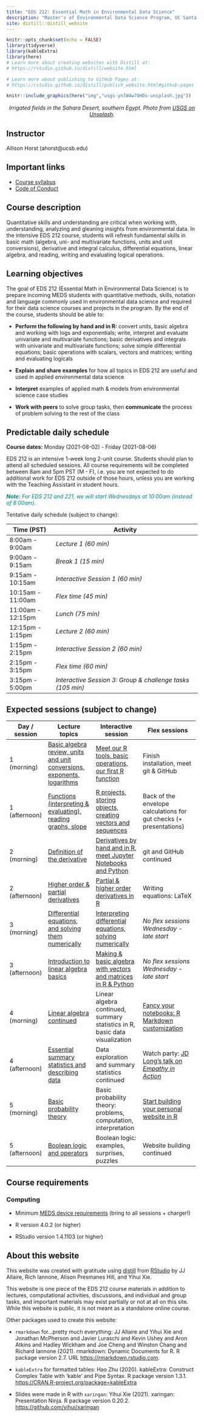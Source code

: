 ```yaml
---
title: "EDS 212: Essential Math in Environmental Data Science"
description: "Master's of Environmental Data Science Program, UC Santa Barbara"
site: distill::distill_website
---
```


```r
knitr::opts_chunk$set(echo = FALSE)
library(tidyverse)
library(kableExtra)
library(here)
# Learn more about creating websites with Distill at:
# https://rstudio.github.io/distill/website.html

# Learn more about publishing to GitHub Pages at:
# https://rstudio.github.io/distill/publish_website.html#github-pages

```

```r
knitr::include_graphics(here("img","usgs-ynlW4w7OHDs-unsplash.jpg"))
```

<center>

<p style="color:gray; font-size:15px;">

<i>Irrigated fields in the Sahara Desert, southern Egypt. Photo from <a href="https://unsplash.com/photos/ynlW4w7OHDs">USGS on Unsplash</a>.</i>

</p>

</center>

## Instructor

Allison Horst (ahorst\@ucsb.edu)

```{=html}
<!-- Allison reminders:

- Check for food allergies
- Anonymous survey for disability needs / information
- Daily check-ins? 
- Self evaluation & review
- Working with Casey on course materials

-->
```
## Important links

-   [Course syllabus](https://docs.google.com/document/d/1Kcc9BhZuKeAGxQeW0ls7KY0oUtt-TBwEgOibl4_ShtY/edit?usp=sharing)
-   [Code of Conduct](code_of_conduct.html)

## Course description

Quantitative skills and understanding are critical when working with, understanding, analyzing and gleaning insights from environmental data. In the intensive EDS 212 course, students will refresh fundamental skills in basic math (algebra, uni- and multivariate functions, units and unit conversions), derivative and integral calculus, differential equations, linear algebra, and reading, writing and evaluating logical operations.

## Learning objectives

The goal of EDS 212 (Essential Math in Environmental Data Science) is to prepare incoming MEDS students with quantitative methods, skills, notation and language commonly used in environmental data science and required for their data science courses and projects in the program. By the end of the course, students should be able to: 

-   **Perform the following by hand and in R:** convert units, basic algebra and working with logs and exponentials; write, interpret and evaluate univariate and multivariate functions; basic derivatives and integrals with univariate and multivariate functions; solve simple differential equations; basic operations with scalars, vectors and matrices; writing and evaluating logicals

-   **Explain and share examples** for how all topics in EDS 212 are useful and used in applied environmental data science

-   **Interpret** examples of applied math & models from environmental science case studies 

-   **Work with peers** to solve group tasks, then **communicate** the process of problem solving to the rest of the class

## Predictable daily schedule

**Course dates:** Monday (2021-08-02) - Friday (2021-08-06)

EDS 212 is an intensive 1-week long 2-unit course. Students should plan to attend all scheduled sessions. All course requirements will be completed between 8am and 5pm PST (M - F), i.e. you are not expected to do additional work for EDS 212 outside of those hours, unless you are working with the Teaching Assistant in student hours.

::: {style="color: teal;"}
***Note:** For EDS 212 and 221, we will start Wednesdays at 10:00am (instead of 8:00am).*
:::

Tentative daily schedule (subject to change):

| **Time (PST)**    | **Activity**                                               |
|-------------------|------------------------------------------------------------|
| 8:00am - 9:00am   | *Lecture 1 (60 min)*                                       |
| 9:00am - 9:15am   | *Break 1 (15 min)*                                         |
| 9:15am - 10:15am  | *Interactive Session 1 (60 min)*                           |
| 10:15am - 11:00am | *Flex time (45 min)*                                       |
| 11:00am - 12:15pm | *Lunch (75 min)*                                           |
| 12:15pm - 1:15pm  | *Lecture 2 (60 min)*                                       |
| 1:15pm - 2:15pm   | *Interactive Session 2 (60 min)*                           |
| 2:15pm - 3:15pm   | *Flex time (60 min)*                                       |
| 3:15pm - 5:00pm   | *Interactive Session 3: Group & challenge tasks (105 min)* |

## Expected sessions (subject to change)

+---------------+--------------------------------------------------------------------------------------------------------------------+-----------------------------------------------------------------------------------------------------------+-----------------------------------------------------------------------------------------------------------------------------------------------+
| Day / session | Lecture topics                                                                                                     | Interactive session                                                                                       | **Flex sessions**                                                                                                                             |
+===============+====================================================================================================================+===========================================================================================================+===============================================================================================================================================+
| 1 (morning)   | [Basic algebra review, units and unit conversions, exponents, logarithms](slides/EDS_212_day-1-part-1-slides.html) | [Meet our R tools, basic operations, our first R function](comp_session_keys/comp_session_1a.html)        | Finish installation, meet git & GitHub                                                                                                        |
+---------------+--------------------------------------------------------------------------------------------------------------------+-----------------------------------------------------------------------------------------------------------+-----------------------------------------------------------------------------------------------------------------------------------------------+
| 1 (afternoon) | [Functions (interpreting & evaluating), reading graphs, slope](slides/EDS_212_day-1-part-2-slides.html)            | [R projects, storing objects, creating vectors and sequences](comp_session_keys/comp_session_1b.html)     | Back of the envelope calculations for gut checks (+ presentations)                                                                            |
+---------------+--------------------------------------------------------------------------------------------------------------------+-----------------------------------------------------------------------------------------------------------+-----------------------------------------------------------------------------------------------------------------------------------------------+
| 2 (morning)   | [Definition of the derivative](slides/EDS_212_day-2-part-1-slides.html)                                            | [Derivatives by hand and in R, meet Jupyter Notebooks and Python](comp_session_keys/comp_session_2a.html) | git and GitHub continued                                                                                                                      |
+---------------+--------------------------------------------------------------------------------------------------------------------+-----------------------------------------------------------------------------------------------------------+-----------------------------------------------------------------------------------------------------------------------------------------------+
| 2 (afternoon) | [Higher order & partial derivatives](slides/EDS_212_day-2-part-2-slides.html)                                      | [Partial & higher order derivatives in R](comp_session_keys/comp_session_2b.html)                         | Writing equations: LaTeX                                                                                                                      |
+---------------+--------------------------------------------------------------------------------------------------------------------+-----------------------------------------------------------------------------------------------------------+-----------------------------------------------------------------------------------------------------------------------------------------------+
| 3 (morning)   | [Differential equations, and solving them numerically](slides/EDS_212_day-3-part-1-slides.html)                    | [Interpreting differential equations, solving numerically](comp_session_keys/comp_session_3a.html)        | *No flex sessions Wednesday - late start*                                                                                                     |
+---------------+--------------------------------------------------------------------------------------------------------------------+-----------------------------------------------------------------------------------------------------------+-----------------------------------------------------------------------------------------------------------------------------------------------+
| 3 (afternoon) | [Introduction to linear algebra basics](slides/EDS_212_day-3-part-2-slides.html)                                   | [Making & basic algebra with vectors and matrices in R & Python](comp_session_keys/comp_session_3b.html)  | *No flex sessions Wednesday - late start*                                                                                                     |
+---------------+--------------------------------------------------------------------------------------------------------------------+-----------------------------------------------------------------------------------------------------------+-----------------------------------------------------------------------------------------------------------------------------------------------+
| 4 (morning)   | [Linear algebra continued](slides/EDS_212_day-4-part-1-slides.html)                                                | Linear algebra continued, summary statistics in R, basic data visualization                               | [Fancy your notebooks: R Markdown customization](https://allisonhorst.github.io/ucsb-qmss-rmarkdown/)                                         |
+---------------+--------------------------------------------------------------------------------------------------------------------+-----------------------------------------------------------------------------------------------------------+-----------------------------------------------------------------------------------------------------------------------------------------------+
| 4 (afternoon) | [Essential summary statistics and describing data](slides/EDS_212_day-4-part-2-slides.html)                        | Data exploration and summary statistics continued                                                         | Watch party: [JD Long's talk on *Empathy in Action*](https://www.youtube.com/watch?v=CjNOSrfQiAY)                                             |
+---------------+--------------------------------------------------------------------------------------------------------------------+-----------------------------------------------------------------------------------------------------------+-----------------------------------------------------------------------------------------------------------------------------------------------+
| 5 (morning)   | [Basic probability theory](slides/EDS_212_day-5-part-1-slides.html)                                                | Basic probability theory: problems, computation, interpretation                                           | [Start building your personal website in R](https://docs.google.com/document/d/1c0SZiVvp32UTJ9sK_yVjI8ou6pVdFRXsY2236tiTA1c/edit?usp=sharing) |
+---------------+--------------------------------------------------------------------------------------------------------------------+-----------------------------------------------------------------------------------------------------------+-----------------------------------------------------------------------------------------------------------------------------------------------+
| 5 (afternoon) | [Boolean logic and operators](slides/EDS_212_day-5-part-2-slides.html)                                             | Boolean logic: examples, surprises, puzzles                                                               | Website building continued                                                                                                                    |
+---------------+--------------------------------------------------------------------------------------------------------------------+-----------------------------------------------------------------------------------------------------------+-----------------------------------------------------------------------------------------------------------------------------------------------+

## 

## Course requirements

### Computing

-   Minimum [MEDS device requirements](https://ucsb-meds.github.io/computer_reqs.html) (bring to all sessions + charger!)

-   R version 4.0.2 (or higher)

-   RStudio version 1.4.1103 (or higher)

## About this website

This website was created with gratitude using [distill](https://rstudio.github.io/distill/) from [RStudio](https://www.rstudio.com/) by JJ Allaire, Rich Iannone, Alison Presmanes Hill, and Yihui Xie.

This website is one piece of the EDS 212 course materials in addition to lectures, computational activities, discussions, and individual and group tasks, and important materials may exist partially or not at all on this site. While this website is public, it is not meant as a standalone online course.

Other packages used to create this website:

-   `rmarkdown` for...pretty much everything: JJ Allaire and Yihui Xie and Jonathan McPherson and Javier Luraschi and Kevin Ushey and Aron Atkins and Hadley Wickham and Joe Cheng and Winston Chang and Richard Iannone (2021). rmarkdown: Dynamic Documents for R. R package version 2.7. URL <https://rmarkdown.rstudio.com>.

-   `kableExtra` for formatted tables: Hao Zhu (2020). kableExtra: Construct Complex Table with 'kable' and Pipe Syntax. R package version 1.3.1. <https://CRAN.R-project.org/package=kableExtra>

-   Slides were made in R with `xaringan`: Yihui Xie (2021). xaringan: Presentation Ninja. R package version 0.20.2. <https://github.com/yihui/xaringan>
